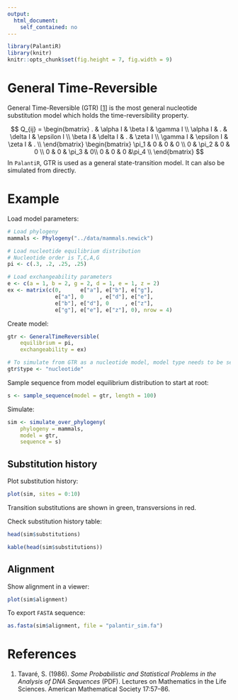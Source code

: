 ```yaml
---
output: 
  html_document: 
    self_contained: no
---
```


```r
library(PalantiR)
library(knitr)
knitr::opts_chunk$set(fig.height = 7, fig.width = 9)
```

# General Time-Reversible

General Time-Reversible (GTR) [[1](http://www.damtp.cam.ac.uk/user/st321/CV_&_Publications_files/STpapers-pdf/T86.pdf)] is the most general nucleotide substitution model which holds the time-reversibility property.

$$
Q_{ij} =
\begin{bmatrix}
.        & \alpha I   & \beta I  & \gamma I   \\
\alpha I & .          & \delta I & \epsilon I \\
\beta I  & \delta I   & .        & \zeta I    \\
\gamma I & \epsilon I & \zeta I  & .          \\
\end{bmatrix}
\begin{bmatrix}
\pi_1 & 0 & 0 & 0 \\
0 & \pi_2 & 0 & 0 \\
0 & 0 & \pi_3 & 0\\
0 & 0 & 0 &\pi_4 \\
\end{bmatrix}
$$
In `PalantiR`, GTR is used as a general state-transition model. It can also be simulated from directly.

# Example

Load model parameters:

```r
# Load phylogeny
mammals <- Phylogeny("../data/mammals.newick")

# Load nucleotide equilibrium distribution
# Nucleotide order is T,C,A,G
pi <- c(.3, .2, .25, .25)

# Load exchangeability parameters
e <- c(a = 1, b = 2, g = 2, d = 1, e = 1, z = 2)
ex <- matrix(c(0,      e["a"], e["b"], e["g"],
               e["a"], 0     , e["d"], e["e"],
               e["b"], e["d"], 0     , e["z"],
               e["g"], e["e"], e["z"], 0), nrow = 4)
```

Create model:

```r
gtr <- GeneralTimeReversible(
    equilibrium = pi,
    exchangeability = ex)

# To simulate from GTR as a nucleotide model, model type needs to be set manually:
gtr$type <- "nucleotide"
```

Sample sequence from model equilibrium distribution to start at root:

```r
s <- sample_sequence(model = gtr, length = 100)
```

Simulate:

```r
sim <- simulate_over_phylogeny(
    phylogeny = mammals, 
    model = gtr, 
    sequence = s)
```

## Substitution history

Plot substitution history:

```r
plot(sim, sites = 0:10)
```

Transition substitutions are shown in green, transversions in red.

Check substitution history table:

```r
head(sim$substitutions)
```
```r
kable(head(sim$substitutions))
```

## Alignment

Show alignment in a viewer:

```r
plot(sim$alignment)
```

To export `FASTA` sequence:

```r
as.fasta(sim$alignment, file = "palantir_sim.fa")
```

# References

1. Tavaré, S. (1986). _Some Probabilistic and Statistical Problems in the Analysis of DNA Sequences_ (PDF). Lectures on Mathematics in the Life Sciences. American Mathematical Society 17:57–86.
